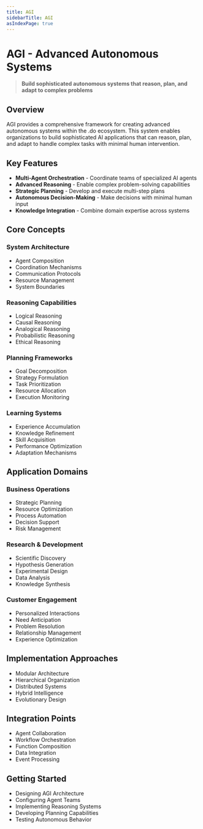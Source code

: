 ```yaml
---
title: AGI
sidebarTitle: AGI
asIndexPage: true
---
```


# AGI - Advanced Autonomous Systems

> **Build sophisticated autonomous systems that reason, plan, and adapt to complex problems**

## Overview

AGI provides a comprehensive framework for creating advanced autonomous systems within the .do ecosystem. This system enables organizations to build sophisticated AI applications that can reason, plan, and adapt to handle complex tasks with minimal human intervention.

## Key Features

- **Multi-Agent Orchestration** - Coordinate teams of specialized AI agents
- **Advanced Reasoning** - Enable complex problem-solving capabilities
- **Strategic Planning** - Develop and execute multi-step plans
- **Autonomous Decision-Making** - Make decisions with minimal human input
- **Knowledge Integration** - Combine domain expertise across systems

## Core Concepts

### System Architecture

- Agent Composition
- Coordination Mechanisms
- Communication Protocols
- Resource Management
- System Boundaries

### Reasoning Capabilities

- Logical Reasoning
- Causal Reasoning
- Analogical Reasoning
- Probabilistic Reasoning
- Ethical Reasoning

### Planning Frameworks

- Goal Decomposition
- Strategy Formulation
- Task Prioritization
- Resource Allocation
- Execution Monitoring

### Learning Systems

- Experience Accumulation
- Knowledge Refinement
- Skill Acquisition
- Performance Optimization
- Adaptation Mechanisms

## Application Domains

### Business Operations

- Strategic Planning
- Resource Optimization
- Process Automation
- Decision Support
- Risk Management

### Research & Development

- Scientific Discovery
- Hypothesis Generation
- Experimental Design
- Data Analysis
- Knowledge Synthesis

### Customer Engagement

- Personalized Interactions
- Need Anticipation
- Problem Resolution
- Relationship Management
- Experience Optimization

## Implementation Approaches

- Modular Architecture
- Hierarchical Organization
- Distributed Systems
- Hybrid Intelligence
- Evolutionary Design

## Integration Points

- Agent Collaboration
- Workflow Orchestration
- Function Composition
- Data Integration
- Event Processing

## Getting Started

- Designing AGI Architecture
- Configuring Agent Teams
- Implementing Reasoning Systems
- Developing Planning Capabilities
- Testing Autonomous Behavior
